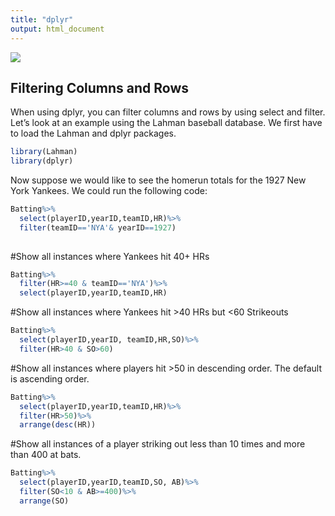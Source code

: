 ```yaml
---
title: "dplyr"
output: html_document
---
```

![](MyPic.jpg)

## Filtering Columns and Rows

When using dplyr, you can filter columns and rows by using select and filter.  Let's look at an example using the Lahman baseball database. We first have to load the Lahman and dplyr packages.

```r
library(Lahman)
library(dplyr)
```
Now suppose we would like to see the homerun totals for the 1927 New York Yankees.  We could run the following code:
```r
Batting%>%
  select(playerID,yearID,teamID,HR)%>%
  filter(teamID=='NYA'& yearID==1927)
 
```
#Show all instances where Yankees hit 40+ HRs
```r

Batting%>%
  filter(HR>=40 & teamID=='NYA')%>%
  select(playerID,yearID,teamID,HR)
```


#Show all instances where Yankees hit >40 HRs but <60 Strikeouts
```r

Batting%>%
  select(playerID,yearID, teamID,HR,SO)%>%
  filter(HR>40 & SO>60)
```

  
#Show all instances where players hit >50 in descending order.  The default is ascending order.
```r
Batting%>%
  select(playerID,yearID,teamID,HR)%>%
  filter(HR>50)%>%
  arrange(desc(HR)) 
```

  
#Show all instances of a player striking out less than 10 times and more than 400 at bats.

```r
Batting%>%
  select(playerID,yearID,teamID,SO, AB)%>%
  filter(SO<10 & AB>=400)%>%
  arrange(SO)
```




